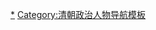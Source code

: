 {{Navbox
|name  = 大清出使各国钦差大臣
|title = {{QING}}出使各国钦差大臣
|state = collapsed

|listclass = hlist
|list1 =
* [[中国驻英国大使列表|出使英国钦差大臣]]
* [[中国驻意大利大使列表|出使義国钦差大臣]]
* [[中国驻比利时大使列表|出使比国钦差大臣]]
* [[中国驻法国大使列表|出使法国钦差大臣]]
* [[中国驻西班牙大使列表|出使日斯巴尼亚国钦差大臣]]
* [[中国驻葡萄牙大使列表|出使葡国钦差大臣]]
* [[中国驻美国大使列表|出使美国钦差大臣]]
* [[中国驻秘鲁大使列表|出使秘鲁国钦差大臣]]
* [[中国驻墨西哥大使列表|出使墨西哥国钦差大臣]]
* [[中国驻古巴大使列表|出使古巴国钦差大臣]]
* [[中国驻日本大使列表|出使日本国钦差大臣]]
* [[中国驻朝鲜半岛大使列表|出使韩-{}-国钦差大臣]]
* [[中国驻俄罗斯大使列表|出使俄国钦差大臣]]（后兼辖[[中国驻瑞典大使列表|瑞典国]]）
* [[中国驻奥地利大使列表|出使奥斯马加国钦差大臣]]
* [[中国驻德国大使列表|出使德国钦差大臣]]
* [[中国驻荷兰大使列表|出使荷兰国钦差大臣]]（后兼辖[[中国驻丹麦大使列表|丹国]]）

|below = [[清朝外交]] ([[總理各國事務衙門]]{{to}}[[外務部]])
}}<noinclude>

[[Category:大清出使各國欽差大臣|*]]
[[Category:清朝政治人物导航模板]]
</noinclude>